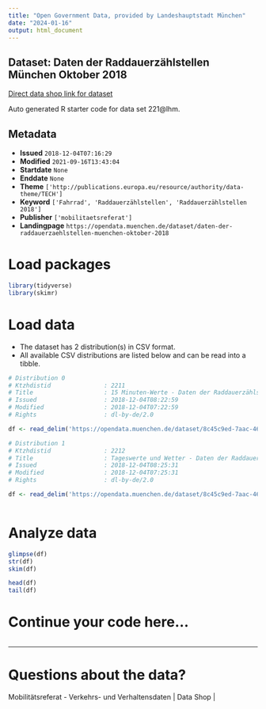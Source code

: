 ```yaml
---
title: "Open Government Data, provided by Landeshauptstadt München"
date: "2024-01-16"
output: html_document
---
```


## Dataset: Daten der Raddauerzählstellen München Oktober 2018

[Direct data shop link for dataset](https://opendata.muenchen.de/dataset/daten-der-raddauerzaehlstellen-muenchen-oktober-2018)

Auto generated R starter code for data set 221@lhm.

## Metadata

- **Issued** `2018-12-04T07:16:29`
- **Modified** `2021-09-16T13:43:04`
- **Startdate** `None`
- **Enddate** `None`
- **Theme** `['http://publications.europa.eu/resource/authority/data-theme/TECH']`
- **Keyword** `['Fahrrad', 'Raddauerzählstellen', 'Raddauerzählstellen 2018']`
- **Publisher** `['mobilitaetsreferat']`
- **Landingpage** `https://opendata.muenchen.de/dataset/daten-der-raddauerzaehlstellen-muenchen-oktober-2018`


# Load packages

```r

library(tidyverse)
library(skimr)

```

# Load data

-   The dataset has 2 distribution(s) in CSV format.
-   All available CSV distributions are listed below and can be read into a tibble.

```r

# Distribution 0
# Ktzhdistid               : 2211
# Title                    : 15 Minuten-Werte - Daten der Raddauerzählstellen München Oktober 2018
# Issued                   : 2018-12-04T08:22:59
# Modified                 : 2018-12-04T07:22:59
# Rights                   : dl-by-de/2.0

df <- read_delim('https://opendata.muenchen.de/dataset/8c45c9ed-7aac-46d6-99a8-a281cc9f90b3/resource/4feae414-7d7e-43b6-8aba-dd1774e73655/download/rad20181015min.csv')

# Distribution 1
# Ktzhdistid               : 2212
# Title                    : Tageswerte und Wetter - Daten der Raddauerzählstellen München Oktober 2018
# Issued                   : 2018-12-04T08:25:31
# Modified                 : 2018-12-04T07:25:31
# Rights                   : dl-by-de/2.0

df <- read_delim('https://opendata.muenchen.de/dataset/8c45c9ed-7aac-46d6-99a8-a281cc9f90b3/resource/f6104439-4f59-4c8d-896f-2b343f49c6af/download/rad201810tage.csv')



```

# Analyze data

```r

glimpse(df)
str(df)
skim(df)

head(df)
tail(df)

```

# Continue your code here...

```r

```

------------------------------------------------------------------------

# Questions about the data?

Mobilitätsreferat - Verkehrs- und Verhaltensdaten | Data Shop | 

